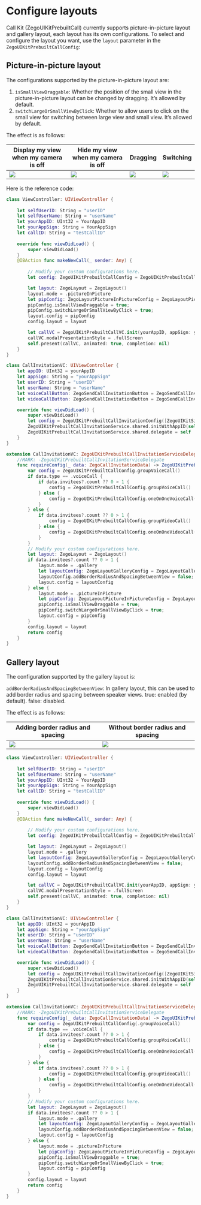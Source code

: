 # Configure layouts


Call Kit (ZegoUIKitPrebuiltCall) currently supports picture-in-picture layout and gallery layout, each layout has its own configurations. 
To select and configure the layout you want, use the `layout` parameter in the `ZegoUIKitPrebuiltCallConfig`:

## Picture-in-picture layout

The configurations supported by the picture-in-picture layout are:

1. `isSmallViewDraggable`: Whether the position of the small view in the picture-in-picture layout can be changed by dragging. It’s allowed by default.
2. `switchLargeOrSmallViewByClick`: Whether to allow users to click on the small view for switching between large view and small view. It’s allowed by default.

The effect is as follows:

| Display my view when my camera is off                                                                                                          | Hide my view when my camera is off                                                                                                             | Dragging                                                                                                                                      | Switching                                                                                                                                  |
| ---------------------------------------------------------------------------------------------------------------------------------------------- | ---------------------------------------------------------------------------------------------------------------------------------------------- | --------------------------------------------------------------------------------------------------------------------------------------------- | ------------------------------------------------------------------------------------------------------------------------------------------ |
| <Frame width="512" height="auto" caption=""><img src="https://storage.zego.im/sdk-doc/Pics/ZegoUIKit/Flutter/layout_show_self1.gif" /></Frame> | <Frame width="512" height="auto" caption=""><img src="https://storage.zego.im/sdk-doc/Pics/ZegoUIKit/Flutter/layout_show_self0.gif" /></Frame> | <Frame width="512" height="auto" caption=""><img src="https://storage.zego.im/sdk-doc/Pics/ZegoUIKit/Flutter/layout_draggable.gif" /></Frame> | <Frame width="512" height="auto" caption=""><img src="https://storage.zego.im/sdk-doc/Pics/ZegoUIKit/Flutter/layout_switch.gif" /></Frame> |

Here is the reference code:


<CodeGroup>

```swift title="Basic call"
class ViewController: UIViewController {
    
    let selfUserID: String = "userID"
    let selfUserName: String = "userName"
    let yourAppID: UInt32 = YourAppID 
    let yourAppSign: String = YourAppSign
    let callID: String = "testCallID"
    
    override func viewDidLoad() {
        super.viewDidLoad()
    }
    @IBAction func makeNewCall(_ sender: Any) {
        
        // Modify your custom configurations here.
        let config: ZegoUIKitPrebuiltCallConfig = ZegoUIKitPrebuiltCallConfig.oneOnOneVideoCall()

        let layout: ZegoLayout = ZegoLayout()
        layout.mode = .pictureInPicture
        let pipConfig: ZegoLayoutPictureInPictureConfig = ZegoLayoutPictureInPictureConfig()
        pipConfig.isSmallViewDraggable = true;
        pipConfig.switchLargeOrSmallViewByClick = true;
        layout.config = pipConfig
        config.layout = layout

        let callVC = ZegoUIKitPrebuiltCallVC.init(yourAppID, appSign: yourAppSign, userID: selfUserID, userName: selfUserName ?? "", callID: callID, config: config)
        callVC.modalPresentationStyle = .fullScreen
        self.present(callVC, animated: true, completion: nil)
    }
}
```

```swift title="With call invitation"
class CallInvitationVC: UIViewController {
    let appID: UInt32 = yourAppID
    let appSign: String = "yourAppSign"
    let userID: String = "userID"
    let userName: String = "userName"
    let voiceCallButton: ZegoSendCallInvitationButton = ZegoSendCallInvitationButton(ZegoInvitationType.voiceCall.rawValue)
    let videoCallButton: ZegoSendCallInvitationButton = ZegoSendCallInvitationButton(ZegoInvitationType.videoCall.rawValue)

    override func viewDidLoad() {
        super.viewDidLoad()
        let config = ZegoUIKitPrebuiltCallInvitationConfig([ZegoUIKitSignalingPlugin()], notifyWhenAppRunningInBackgroundOrQuit: false, isSandboxEnvironment: false)
        ZegoUIKitPrebuiltCallInvitationService.shared.initWithAppID(self.appID, appSign: self.appSign, userID: self.userID, userName: self.userName, config: config)
        ZegoUIKitPrebuiltCallInvitationService.shared.delegate = self
    }
}

extension CallInvitationVC: ZegoUIKitPrebuiltCallInvitationServiceDelegate {
    //MARK: -ZegoUIKitPrebuiltCallInvitationServiceDelegate
    func requireConfig(_ data: ZegoCallInvitationData) -> ZegoUIKitPrebuiltCallConfig {
        var config = ZegoUIKitPrebuiltCallConfig.groupVoiceCall()
        if data.type == .voiceCall {
            if data.invitees?.count ?? 0 > 1 {
                config = ZegoUIKitPrebuiltCallConfig.groupVoiceCall()
            } else {
                config = ZegoUIKitPrebuiltCallConfig.oneOnOneVoiceCall()
            }
        } else {
            if data.invitees?.count ?? 0 > 1 {
                config = ZegoUIKitPrebuiltCallConfig.groupVideoCall()
            } else {
                config = ZegoUIKitPrebuiltCallConfig.oneOnOneVideoCall()
            }
        }
        // Modify your custom configurations here.
        let layout: ZegoLayout = ZegoLayout()
        if data.invitees?.count ?? 0 > 1 {
            layout.mode = .gallery
            let layoutConfig: ZegoLayoutGalleryConfig = ZegoLayoutGalleryConfig()
            layoutConfig.addBorderRadiusAndSpacingBetweenView = false;
            layout.config = layoutConfig
        } else {
            layout.mode = .pictureInPicture
            let pipConfig: ZegoLayoutPictureInPictureConfig = ZegoLayoutPictureInPictureConfig()
            pipConfig.isSmallViewDraggable = true;
            pipConfig.switchLargeOrSmallViewByClick = true;
            layout.config = pipConfig
        }
        config.layout = layout
        return config
    }
}
```
</CodeGroup>

## Gallery layout

The configuration supported by the gallery layout is:

`addBorderRadiusAndSpacingBetweenView`: In gallery layout, this can be used to add border radius and spacing between speaker views. true: enabled (by default). false: disabled. 


The effect is as follows:

| Adding border radius and spacing                                                                                                  | Without border radius and spacing                                                                                                       |
| --------------------------------------------------------------------------------------------------------------------------------- | --------------------------------------------------------------------------------------------------------------------------------------- |
| <Frame width="200" height="auto" caption=""><img src="https://storage.zego.im/sdk-doc/Pics/ZegoUIKit/conference/6.png" /></Frame> | <Frame width="200" height="auto" caption=""><img src="https://storage.zego.im/sdk-doc/Pics/ZegoUIKit/conference/6_false.png" /></Frame> |


<CodeGroup>

```swift title="Basic call"
class ViewController: UIViewController {
    
    let selfUserID: String = "userID"
    let selfUserName: String = "userName"
    let yourAppID: UInt32 = YourAppID
    let yourAppSign: String = YourAppSign
    let callID: String = "testCallID"
    
    override func viewDidLoad() {
        super.viewDidLoad()
    }
    @IBAction func makeNewCall(_ sender: Any) {
        
        // Modify your custom configurations here.
        let config: ZegoUIKitPrebuiltCallConfig = ZegoUIKitPrebuiltCallConfig.groupVideoCall()

        let layout: ZegoLayout = ZegoLayout()
        layout.mode = .gallery
        let layoutConfig: ZegoLayoutGalleryConfig = ZegoLayoutGalleryConfig()
        layoutConfig.addBorderRadiusAndSpacingBetweenView = false;
        layout.config = layoutConfig
        config.layout = layout

        let callVC = ZegoUIKitPrebuiltCallVC.init(yourAppID, appSign: yourAppSign, userID: selfUserID, userName: selfUserName ?? "", callID: callID, config: config)
        callVC.modalPresentationStyle = .fullScreen
        self.present(callVC, animated: true, completion: nil)
    }
}
```

```swift title="With call invitation"
class CallInvitationVC: UIViewController {
    let appID: UInt32 = yourAppID
    let appSign: String = "yourAppSign"
    let userID: String = "userID"
    let userName: String = "userName"
    let voiceCallButton: ZegoSendCallInvitationButton = ZegoSendCallInvitationButton(ZegoInvitationType.voiceCall.rawValue)
    let videoCallButton: ZegoSendCallInvitationButton = ZegoSendCallInvitationButton(ZegoInvitationType.videoCall.rawValue)

    override func viewDidLoad() {
        super.viewDidLoad()
        let config = ZegoUIKitPrebuiltCallInvitationConfig([ZegoUIKitSignalingPlugin()], notifyWhenAppRunningInBackgroundOrQuit: false, isSandboxEnvironment: false)
        ZegoUIKitPrebuiltCallInvitationService.shared.initWithAppID(self.appID, appSign: self.appSign, userID: self.userID, userName: self.userName, config: config)
        ZegoUIKitPrebuiltCallInvitationService.shared.delegate = self
    }
}

extension CallInvitationVC: ZegoUIKitPrebuiltCallInvitationServiceDelegate {
    //MARK: -ZegoUIKitPrebuiltCallInvitationServiceDelegate
    func requireConfig(_ data: ZegoCallInvitationData) -> ZegoUIKitPrebuiltCallConfig {
        var config = ZegoUIKitPrebuiltCallConfig(.groupVoiceCall)
        if data.type == .voiceCall {
            if data.invitees?.count ?? 0 > 1 {
                config = ZegoUIKitPrebuiltCallConfig.groupVoiceCall()
            } else {
                config = ZegoUIKitPrebuiltCallConfig.oneOnOneVoiceCall()
            }
        } else {
            if data.invitees?.count ?? 0 > 1 {
                config = ZegoUIKitPrebuiltCallConfig.groupVideoCall()
            } else {
                config = ZegoUIKitPrebuiltCallConfig.oneOnOneVideoCall()
            }
        }
        // Modify your custom configurations here.
        let layout: ZegoLayout = ZegoLayout()
        if data.invitees?.count ?? 0 > 1 {
            layout.mode = .gallery
            let layoutConfig: ZegoLayoutGalleryConfig = ZegoLayoutGalleryConfig()
            layoutConfig.addBorderRadiusAndSpacingBetweenView = false;
            layout.config = layoutConfig
        } else {
            layout.mode = .pictureInPicture
            let pipConfig: ZegoLayoutPictureInPictureConfig = ZegoLayoutPictureInPictureConfig()
            pipConfig.isSmallViewDraggable = true;
            pipConfig.switchLargeOrSmallViewByClick = true;
            layout.config = pipConfig
        }
        config.layout = layout
        return config
    }
}
```
</CodeGroup>